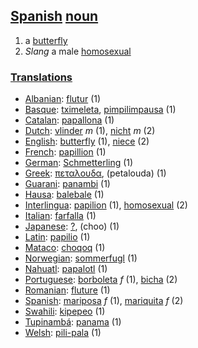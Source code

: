 == [[Spanish]] [[noun]] ==
# a [[butterfly]]
# ''Slang'' a male [[homosexual]]

===[[Translation]]s===
*[[Albanian]]: [[flutur]] (1)
*[[Basque]]: [[tximeleta]], [[pimpilimpausa]] (1)
*[[Catalan]]: [[papallona]] (1)
*[[Dutch]]: [[vlinder]] ''m'' (1), [[nicht]] ''m'' (2)
*[[English]]: [[butterfly]] (1), [[niece]] (2)
*[[French]]: [[papillion]] (1)
*[[German]]: [[Schmetterling]] (1)
*[[Greek]]: [[πεταλουδα]], (petalouda) (1)
*[[Guarani]]: [[panambi]] (1)
*[[Hausa]]: [[balebale]] (1)
*[[Interlingua]]: [[papilion]] (1), [[homosexual]] (2)
*[[Italian]]: [[farfalla]] (1)
*[[Japanese]]: [[ ? ]], (choo) (1)
*[[Latin]]: [[papilio]] (1)
*[[Mataco]]: [[choqoq]] (1)
*[[Norwegian]]: [[sommerfugl]] (1)
*[[Nahuatl]]: [[papalotl]] (1)
*[[Portuguese]]: [[borboleta]] ''f'' (1), [[bicha]] (2)
*[[Romanian]]: [[fluture]] (1)
*[[Spanish]]: [[mariposa]] ''f'' (1), [[mariquita]] ''f'' (2)
*[[Swahili]]: [[kipepeo]] (1)
*[[Tupinambá]]: [[panama]] (1)
*[[Welsh]]: [[pili-pala]] (1)
